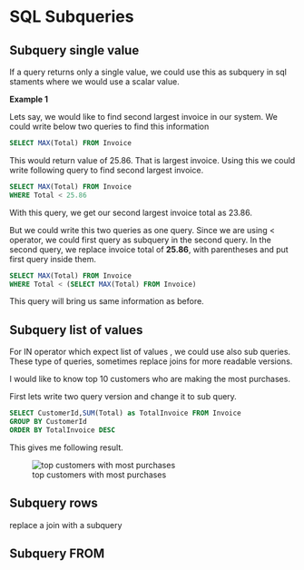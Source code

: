 # SQL Subqueries

## Subquery single value

If a query returns only a single value, we could use this as subquery in sql staments where we would use a scalar value.

**Example 1**

Lets say, we would like to find second largest invoice in our system.
We could write below two queries to find this information

```sql
SELECT MAX(Total) FROM Invoice
```
This would return value of 25.86.
That is largest invoice.
Using this we could write following query to find second largest invoice.

```sql
SELECT MAX(Total) FROM Invoice
WHERE Total < 25.86
```

With this query, we get our second largest invoice total as 23.86.

But we could write this two queries as one query.
Since we are using < operator, we could first query as subquery in the second query.
In the second query, we replace invoice total of **25.86**, with parentheses and put first query inside them.


```sql
SELECT MAX(Total) FROM Invoice
WHERE Total < (SELECT MAX(Total) FROM Invoice)
```
This query will bring us same information as before.



## Subquery list of values

For IN operator which expect list of values , we could use also sub queries.
These type of queries, sometimes replace joins for more readable versions.

I would like to know top 10 customers who are making the most purchases.

First lets write two query version and change it to sub query.

```sql
SELECT CustomerId,SUM(Total) as TotalInvoice FROM Invoice
GROUP BY CustomerId
ORDER BY TotalInvoice DESC
```
This gives me following result.

![top customers with most purchases](images/top-customers-with-most-purchases.png)



## Subquery rows

replace a join with a subquery


## Subquery FROM

